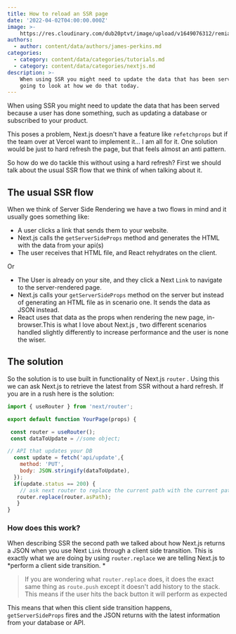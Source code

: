 ```yaml
---
title: How to reload an SSR page
date: '2022-04-02T04:00:00.000Z'
image: >-
    https://res.cloudinary.com/dub20ptvt/image/upload/v1649076312/remia9bqtmmcp8yyuvbo.png
authors:
  - author: content/data/authors/james-perkins.md
categories:
  - category: content/data/categories/tutorials.md
  - category: content/data/categories/nextjs.md
description: >-
    When using SSR you might need to update the data that has been served. We are
    going to look at how we do that today.
---
```


When using SSR you might need to update the data that has been served because a user has done something, such as updating a database or subscribed to your product.

This poses a problem, Next.js doesn't have a feature like `refetchprops` but if the team over at Vercel want to implement it... I am all for it. One solution would be just to hard refresh the page, but that feels almost an anti pattern.&#x20;

So how do we do tackle this without using a hard refresh? First we should talk about the usual SSR flow that we think of when talking about it.

## The usual SSR flow

When we think of Server Side Rendering we have a two flows in mind and it usually goes something like:

-   A user clicks a link that sends them to your website.
-   Next.js calls the `getServerSideProps` method and generates the HTML with the data from your api(s)
-   The user receives that HTML file, and React rehydrates on the client.

Or&#x20;

-   The User is already on your site, and they click a Next `Link` to navigate to the server-rendered page.
-   Next.js calls your `getServerSideProps` method on the server but instead of generating an HTML file as in scenario one. It sends the data as JSON instead.
-   React uses that data as the props when rendering the new page, in-browser.This is what I love about Next.js , two different scenarios handled slightly differently to increase performance and the user is none the wiser.

## The solution

So the solution is to use built in functionality of Next.js `router` . Using this we can ask Next.js to retrieve the latest from SSR without a hard refresh. If you are in a rush here is the solution:

```javascript
import { useRouter } from 'next/router';

export default function YourPage(props) {

 const router = useRouter();
 const dataToUpdate = //some object;

// API that updates your DB
  const update = fetch('api/update',{
    method: 'PUT',
    body: JSON.stringify(dataToUpdate),
  });
  if(update.status == 200) {
    // ask next router to replace the current path with the current path.
   router.replace(router.asPath);
   }
}
```

<newsletter />

### How does this work?&#xA;

When describing SSR the second path we talked about how Next.js returns a JSON when you use Next `Link` through a client side transition. This is exactly what we are doing by using `router.replace` we are telling Next.js to \*perform a client side transition. \*

> If you are wondering what `router.replace` does, it does the exact same thing as `route.push` except it doesn't add history to the stack. This means if the user hits the back button it will perform as expected

This means that when this client side transition happens, `getServerSideProps` fires and the JSON returns with the latest information from your database or API.
